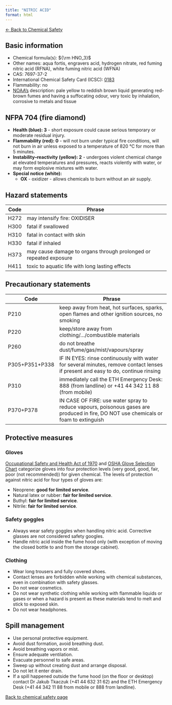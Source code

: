 ```yaml
---
title: "NITRIC ACID"
format: html
---
```


[← Back to Chemical Safety](../chemical-safety.qmd)


## Basic information
- Chemical formula(s): ${\rm HNO_3}$
- Other names: aqua fortis, engravers acid, hydrogen nitrate, red fuming nitric acid (RFNA), white fuming nitric acid (WFNA)
- CAS: 7697-37-2
- International Chemical Safety Card (ICSC): [0183](https://inchem.org/documents/icsc/icsc/eics0183.htm)
- Flammability: no
- [NOAA's](https://cameochemicals.noaa.gov/chemical/4044) description: pale yellow to reddish brown liquid generating red-brown fumes and having a suffocating odour, very toxic by inhalation, corrosive to metals and tissue

## NFPA 704 (fire diamond)
- **Health (blue): 3** - short exposure could cause serious temporary or moderate residual injury.
- **Flammability (red): 0** - will not burn under typical fire conditions, will not burn in air unless exposed to a temperature of 820 °C for more than 5 minutes.
- **Instability–reactivity (yellow): 2** - undergoes violent chemical change at elevated temperatures and pressures, reacts violently with water, or may form explosive mixtures with water. 
- **Special notice (white):**
	- **OX** - oxidizer - allows chemicals to burn without an air supply.

## Hazard statements
| Code | Phrase                                                            |
| ---- | ----------------------------------------------------------------- |
| H272 | may intensify fire: OXIDISER                                      |
| H300 | fatal if swallowed                                                |
| H310 | fatal in contact with skin                                        |
| H330 | fatal if inhaled                                                  |
| H373 | may cause damage to organs through prolonged or repeated exposure |
| H411 | toxic to aquatic life with long lasting effects                   |

## Precautionary statements
| Code           | Phrase                                                                                                                               |
| -------------- | ------------------------------------------------------------------------------------------------------------------------------------ |
| P210           | keep away from heat, hot surfaces, sparks, open flames and other ignition sources, no smoking                                        |
| P220           | keep/store away from clothing/.../combustible materials                                                                              |
| P260           | do not breathe dust/fume/gas/mist/vapours/spray                                                                                      |
| P305+P351+P338 | IF IN EYES: rinse continuously with water for several minutes, remove contact lenses if present and easy to do, continue rinsing     |
| P310           | immediately call the ETH Emergency Desk: 888 (from landline) or +41 44 342 11 88 (from mobile)                                       |
| P370+P378      | IN CASE OF FIRE: use water spray to reduce vapours, poisonous gases are produced in fire, DO NOT use chemicals or foam to extinguish | 

## Protective measures

### Gloves
[Occupational Safety and Health Act of 1970](https://www.osha.gov/sites/default/files/publications/osha3151.pdf) and [OSHA Glove Selection Chart](https://safety.fsu.edu/safety_manual/OSHA%20Glove%20Selection%20Chart.pdf) categorize gloves into four protection levels (very good, good, fair, poor (not recommended)) for given chemical. The levels of protection against nitric acid for four types of gloves are:

- Neoprene: **good for limited service**.
- Natural latex or rubber: **fair for limited service**.
- Buthyl: **fair for limited service**.
- Nitrile: **fair for limited service**.

### Safety goggles
- Always wear safety goggles when handling nitric acid. Corrective glasses are not considered safety googles.
- Handle nitric acid inside the fume hood only (with exception of moving the closed bottle to and from the storage cabinet).

### Clothing
- Wear long trousers and fully covered shoes.
- Contact lenses are forbidden while working with chemical substances, even in combination with safety glasses.
- Do not wear cosmetics.
- Do not wear synthetic clothing while working with flammable liquids or gases or when a hazard is present as these materials tend to melt and stick to exposed skin.
- Do not wear headphones.

## Spill management
- Use personal protective equipment.
- Avoid dust formation, avoid breathing dust.
- Avoid breathing vapors or mist.
- Ensure adequate ventilation.
- Evacuate personnel to safe areas.
- Sweep up without creating dust and arrange disposal.
- Do not let it enter drain.
- If a spill happened outside the fume hood (on the floor or desktop) contact Dr Jakub Tkaczuk (+41 44 632 31 62) and the ETH Emergency Desk (+41 44 342 11 88 from mobile or 888 from landline).

[Back to chemical safety page](https://github.com/Global-Health-Engineering/group-safety/tree/main/02-chemical-safety)  
